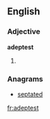 ==English==

===Adjective===
'''adeptest'''
# {{context|archaic|lang=en}} {{superlative of|adept}}

===Anagrams===
* [[septated#English|septated]]

[[fr:adeptest]]